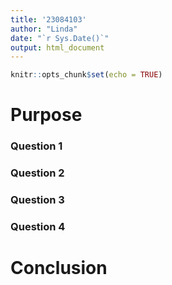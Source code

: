 ```yaml
---
title: '23084103'
author: "Linda"
date: "`r Sys.Date()`"
output: html_document
---
```


```r
knitr::opts_chunk$set(echo = TRUE)
```
# Purpose

### Question 1

### Question 2
### Question 3
### Question 4
# Conclusion
